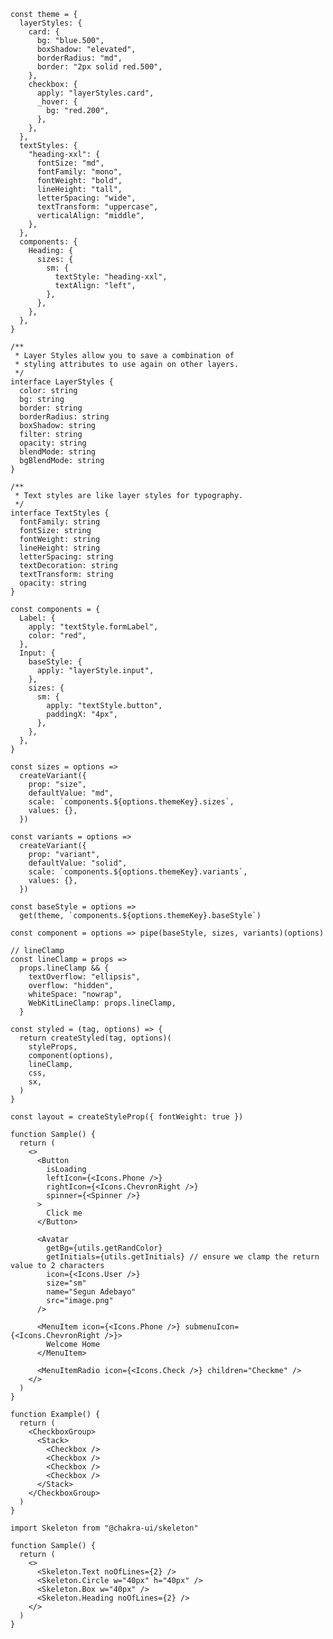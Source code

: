 ```tsx
const theme = {
  layerStyles: {
    card: {
      bg: "blue.500",
      boxShadow: "elevated",
      borderRadius: "md",
      border: "2px solid red.500",
    },
    checkbox: {
      apply: "layerStyles.card",
      _hover: {
        bg: "red.200",
      },
    },
  },
  textStyles: {
    "heading-xxl": {
      fontSize: "md",
      fontFamily: "mono",
      fontWeight: "bold",
      lineHeight: "tall",
      letterSpacing: "wide",
      textTransform: "uppercase",
      verticalAlign: "middle",
    },
  },
  components: {
    Heading: {
      sizes: {
        sm: {
          textStyle: "heading-xxl",
          textAlign: "left",
        },
      },
    },
  },
}

/**
 * Layer Styles allow you to save a combination of
 * styling attributes to use again on other layers.
 */
interface LayerStyles {
  color: string
  bg: string
  border: string
  borderRadius: string
  boxShadow: string
  filter: string
  opacity: string
  blendMode: string
  bgBlendMode: string
}

/**
 * Text styles are like layer styles for typography.
 */
interface TextStyles {
  fontFamily: string
  fontSize: string
  fontWeight: string
  lineHeight: string
  letterSpacing: string
  textDecoration: string
  textTransform: string
  opacity: string
}

const components = {
  Label: {
    apply: "textStyle.formLabel",
    color: "red",
  },
  Input: {
    baseStyle: {
      apply: "layerStyle.input",
    },
    sizes: {
      sm: {
        apply: "textStyle.button",
        paddingX: "4px",
      },
    },
  },
}

const sizes = options =>
  createVariant({
    prop: "size",
    defaultValue: "md",
    scale: `components.${options.themeKey}.sizes`,
    values: {},
  })

const variants = options =>
  createVariant({
    prop: "variant",
    defaultValue: "solid",
    scale: `components.${options.themeKey}.variants`,
    values: {},
  })

const baseStyle = options =>
  get(theme, `components.${options.themeKey}.baseStyle`)

const component = options => pipe(baseStyle, sizes, variants)(options)

// lineClamp
const lineClamp = props =>
  props.lineClamp && {
    textOverflow: "ellipsis",
    overflow: "hidden",
    whiteSpace: "nowrap",
    WebKitLineClamp: props.lineClamp,
  }

const styled = (tag, options) => {
  return createStyled(tag, options)(
    styleProps,
    component(options),
    lineClamp,
    css,
    sx,
  )
}

const layout = createStyleProp({ fontWeight: true })

function Sample() {
  return (
    <>
      <Button
        isLoading
        leftIcon={<Icons.Phone />}
        rightIcon={<Icons.ChevronRight />}
        spinner={<Spinner />}
      >
        Click me
      </Button>

      <Avatar
        getBg={utils.getRandColor}
        getInitials={utils.getInitials} // ensure we clamp the return value to 2 characters
        icon={<Icons.User />}
        size="sm"
        name="Segun Adebayo"
        src="image.png"
      />

      <MenuItem icon={<Icons.Phone />} submenuIcon={<Icons.ChevronRight />}>
        Welcome Home
      </MenuItem>

      <MenuItemRadio icon={<Icons.Check />} children="Checkme" />
    </>
  )
}

function Example() {
  return (
    <CheckboxGroup>
      <Stack>
        <Checkbox />
        <Checkbox />
        <Checkbox />
        <Checkbox />
      </Stack>
    </CheckboxGroup>
  )
}

import Skeleton from "@chakra-ui/skeleton"

function Sample() {
  return (
    <>
      <Skeleton.Text noOfLines={2} />
      <Skeleton.Circle w="40px" h="40px" />
      <Skeleton.Box w="40px" />
      <Skeleton.Heading noOfLines={2} />
    </>
  )
}
```
